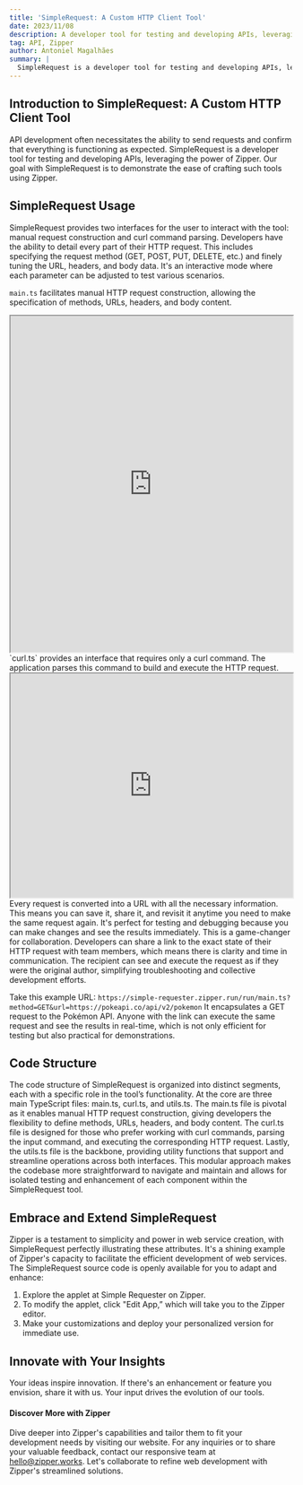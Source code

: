 ```yaml
---
title: 'SimpleRequest: A Custom HTTP Client Tool'
date: 2023/11/08
description: A developer tool for testing and developing APIs, leveraging the power of Zipper.
tag: API, Zipper
author: Antoniel Magalhães
summary: |
  SimpleRequest is a developer tool for testing and developing APIs, leveraging the power of Zipper. It's a custom HTTP client that allows you to make requests and see the results in real time. It's perfect for testing and debugging because you can make changes and see the results immediately.
---
```


## Introduction to SimpleRequest: A Custom HTTP Client Tool

API development often necessitates the ability to send requests and confirm that everything is functioning as expected. SimpleRequest is a developer tool for testing and developing APIs, leveraging the power of Zipper. Our goal with SimpleRequest is to demonstrate the ease of crafting such tools using Zipper.

## SimpleRequest Usage

SimpleRequest provides two interfaces for the user to interact with the tool: manual request construction and curl
command parsing. Developers have the ability to detail every part of their HTTP request. This includes specifying
the request method (GET, POST, PUT, DELETE, etc.) and finely tuning the URL, headers, and body data. It's an
interactive mode where each parameter can be adjusted to test various scenarios.

`main.ts` facilitates manual HTTP request construction, allowing the specification of methods, URLs, headers, and body content.

<iframe
  width="100%"
  height="600"
  src="https://simple-requester.zipper.run/embed/run/main.ts"
></iframe>

<br />
`curl.ts` provides an interface that requires only a curl command. The application
parses this command to build and execute the HTTP request.

<iframe
  width="100%"
  height="400"
  src="https://simple-requester.zipper.run/embed/run/curl.ts"
></iframe>

<br />
Every request is converted into a URL with all the necessary information. This means
you can save it, share it, and revisit it anytime you need to make the same request
again. It's perfect for testing and debugging because you can make changes and see
the results immediately. This is a game-changer for collaboration. Developers can
share a link to the exact state of their HTTP request with team members, which means
there is clarity and time in communication. The recipient can see and execute the
request as if they were the original author, simplifying troubleshooting and collective
development efforts.

Take this example URL: `https://simple-requester.zipper.run/run/main.ts?method=GET&url=https://pokeapi.co/api/v2/pokemon`
It encapsulates a GET request to the Pokémon API. Anyone with the link can execute the same request and see the results in
real-time, which is not only efficient for testing but also practical for demonstrations.

## Code Structure

The code structure of SimpleRequest is organized into distinct segments, each with a specific role
in the tool’s functionality. At the core are three main TypeScript files: main.ts, curl.ts, and utils.ts.
The main.ts file is pivotal as it enables manual HTTP request construction, giving developers the flexibility to define methods,
URLs, headers, and body content. The curl.ts file is designed for those who prefer working with curl commands,
parsing the input command, and executing the corresponding HTTP request. Lastly, the utils.ts file is the backbone,
providing utility functions that support and streamline operations across both interfaces. This modular approach
makes the codebase more straightforward to navigate and maintain and allows for isolated testing and enhancement
of each component within the SimpleRequest tool.

## Embrace and Extend SimpleRequest

Zipper is a testament to simplicity and power in web service creation, with SimpleRequest perfectly
illustrating these attributes. It's a shining example of Zipper's capacity to facilitate the efficient
development of web services.
The SimpleRequest source code is openly available for you to adapt and enhance:

1. Explore the applet at Simple Requester on Zipper.
2. To modify the applet, click "Edit App,” which will take you to the Zipper editor.
3. Make your customizations and deploy your personalized version for immediate use.

## Innovate with Your Insights

Your ideas inspire innovation. If there's an enhancement or feature you envision, share it with us. Your input drives the evolution of our tools.

#### Discover More with Zipper

Dive deeper into Zipper's capabilities and tailor them to fit your development needs by visiting our website. For any inquiries or to share your valuable feedback, contact our responsive team at hello@zipper.works. Let's collaborate to refine web development with Zipper's streamlined solutions.
